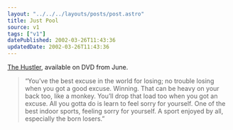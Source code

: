 ```yaml
---
layout: "../../../layouts/posts/post.astro"
title: Just Pool
source: v1
tags: ["v1"]
datePublished: 2002-03-26T11:43:36
updatedDate: 2002-03-26T11:43:36
---
```


[The Hustler][1], available on DVD from June.

> &#8220;You&#8217;ve the best excuse in the world for losing; no trouble losing when you got a good excuse. Winning. That can be heavy on your back too, like a monkey. You&#8217;ll drop that load too when you got an excuse. All you gotta do is learn to feel sorry for yourself. One of the best indoor sports, feeling sorry for yourself. A sport enjoyed by all, especially the born losers.&#8221;

[1]: http://www.amazon.com/exec/obidos/ASIN/B000063US2/ohsky07 "The Hustler on Amazon.com"
